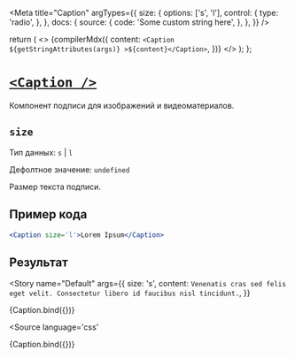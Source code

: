 
<Meta
  title="Caption"
  argTypes={{
    size: {
      options: ['s', 'l'],
      control: {
        type: 'radio',
      },
    },
    docs: {
      source: {
        code: 'Some custom string here',
      },
    },
  }}
/>

  return (
    <>
      {compilerMdx({
        content: `<Caption ${getStringAttributes(args)} >${content}</Caption>`,
      })}
    </>
  );
};

# [`<Caption />`](http://s.csssr.ru/U31J879TR/2021-04-08-14-35-57-558l7_.jpg)

Компонент подписи для изображений и видеоматериалов.

## `size`

Тип данных: `s` | `l`

Дефолтное значение: `undefined`

Размер текста подписи.

## Пример кода

````jsx
<Caption size='l'>Lorem Ipsum</Caption>
````

## Результат


<Story
  name="Default"
  args={{
    size: 's',
    content: `Venenatis cras sed felis eget velit. Consectetur libero id faucibus nisl tincidunt.`,
  }}
>
  {Caption.bind({})}
</Story>


<Source
  language='css'
>
  {Caption.bind({})}
</Source>
